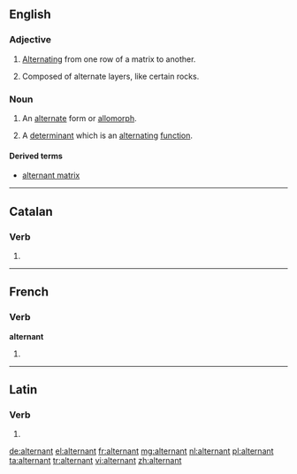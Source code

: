 ==English==

===Adjective===
{{en-adj|-}}

# [[alternate|Alternating]] from one row of a matrix to another.
# {{geology}} Composed of alternate layers, like certain rocks.

===Noun===
{{en-noun}}

# {{linguistics}} An [[alternate]] form or [[allomorph]].
# {{mathematics}} A [[determinant]] which is an [[alternating]] [[function]].

====Derived terms====
* [[alternant matrix]]

----

==Catalan==

===Verb===
{{head|ca|verb form}}

# {{ca-verb form of|t=pres|m=ptc|alternar}}

----

==French==

===Verb===
'''alternant'''

# {{present participle of|alterner|lang=fr}}

----

==Latin==

===Verb===
{{la-verb-form|alternant}}

# {{conjugation of|alterno|alternō|3|p|pres|act|ind|lang=la}}

[[de:alternant]]
[[el:alternant]]
[[fr:alternant]]
[[mg:alternant]]
[[nl:alternant]]
[[pl:alternant]]
[[ta:alternant]]
[[tr:alternant]]
[[vi:alternant]]
[[zh:alternant]]